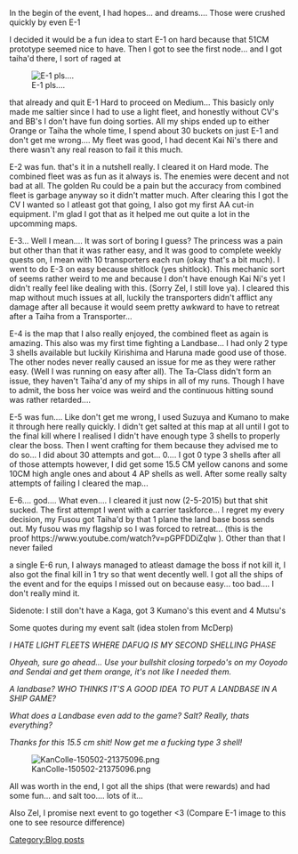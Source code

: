 In the begin of the event, I had hopes... and dreams.... Those were crushed quickly by even E-1

I decided it would be a fun idea to start E-1 on hard because that 51CM prototype seemed nice to have. Then I got to see the first node... and I got taiha'd there, I sort of raged at

[[File:KanColle-150429-11050653.png|thumb|E-1 pls....]]

that already and quit E-1 Hard to proceed on Medium... This basicly only made me saltier since I had to use a light fleet, and honestly without CV's and BB's I don't have fun doing sorties. All my ships ended up to either Orange or Taiha the whole time, I spend about 30 buckets on just E-1 and don't get me wrong.... My fleet was good, I had decent Kai Ni's there and there wasn't any real reason to fail it this much.


E-2 was fun. that's it in a nutshell really. I cleared it on Hard mode. The combined fleet was as fun as it always is. The enemies were decent and not bad at all. The golden Ru could be a pain but the accuracy from combined fleet is garbage anyway so it didn't matter much. After clearing this I got the CV I wanted so I atleast got that going, I also got my first AA cut-in equipment. I'm glad I got that as it helped me out quite a lot in the upcomming maps.

E-3... Well I mean.... It was sort of boring I guess? The princess was a pain but other than that it was rather easy, and It was good to complete weekly quests on, I mean with 10 transporters each run (okay that's a bit much). I went to do E-3 on easy because shitlock (yes shitlock). This mechanic sort of seems rather weird to me and because I don't have enough Kai Ni's yet I didn't really feel like dealing with this. (Sorry Zel, I still love ya). I cleared this map without much issues at all, luckily the transporters didn't afflict any damage after all because it would seem pretty awkward to have to retreat after a Taiha from a Transporter...

E-4 is the map that I also really enjoyed, the combined fleet as again is amazing. This also was my first time fighting a Landbase... I had only 2 type 3 shells available but luckily Kirishima and Haruna made good use of those. The other nodes never really caused an issue for me as they were rather easy. (Well I was running on easy after all). The Ta-Class didn't form an issue, they haven't Taiha'd any of my ships in all of my runs. Though I have to admit, the boss her voice was weird and the continuous hitting sound was rather retarded....

E-5 was fun.... Like don't get me wrong, I used Suzuya and Kumano to make it through here really quickly. I didn't get salted at this map at all until I got to the final kill where I realised I didn't have enough type 3 shells to properly clear the boss. Then I went crafting for them because they advised me to do so... I did about 30 attempts and got... 0.... I got 0 type 3 shells after all of those attempts however, I did get some 15.5 CM yellow canons and some 10CM high angle ones and about 4 AP shells as well. After some really salty attempts of failing I cleared the map...

E-6.... god.... What even.... I cleared it just now (2-5-2015) but that shit sucked. The first attempt I went with a carrier taskforce... I regret my every decision, my Fusou got Taiha'd by that 1 plane the land base boss sends out. My fusou was my flagship so I was forced to retreat... (this is the proof https://www.youtube.com/watch?v=pGPFDDiZqIw ). Other than that I never failed

a single E-6 run, I always managed to atleast damage the boss if not kill it, I also got the final kill in 1 try so that went decently well. I got all the ships of the event and for the equips I missed out on because easy... too bad.... I don't really mind it.

Sidenote: I still don't have a Kaga, got 3 Kumano's this event and 4 Mutsu's

Some quotes during my event salt (idea stolen from McDerp)


''I HATE LIGHT FLEETS WHERE DAFUQ IS MY SECOND SHELLING PHASE''

''Ohyeah, sure go ahead... Use your bullshit closing torpedo's on my Ooyodo and Sendai and get them orange, it's not like I needed them.''

''A landbase? WHO THINKS IT'S A GOOD IDEA TO PUT A LANDBASE IN A SHIP GAME?''

''What does a Landbase even add to the game? Salt? Really, thats everything?''

''Thanks for this 15.5 cm shit! Now get me a fucking type 3 shell!''

[[File:KanColle-150502-21375096.png|thumb|left]]

All was worth in the end, I got all the ships (that were rewards) and had some fun... and salt too.... lots of it... 

Also Zel, I promise next event to go together <3 (Compare E-1 image to this one to see resource difference)
[[Category:Blog posts]]
